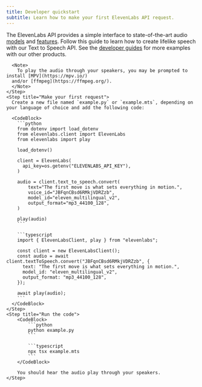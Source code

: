 ```yaml
---
title: Developer quickstart
subtitle: Learn how to make your first ElevenLabs API request.
---
```


The ElevenLabs API provides a simple interface to state-of-the-art audio [models](/docs/models) and [features](/docs/api-reference/introduction). Follow this guide to learn how to create lifelike speech with our Text to Speech API. See the [developer guides](/docs/quickstart#explore-our-developer-guides) for more examples with our other products.

<Steps>
    <Step title="Create an API key">
      <Markdown src="/snippets/quickstart-api-key.mdx" />
    </Step>
    <Step title="Install the SDK">
      <Markdown src="/snippets/quickstart-install-sdk.mdx" />

      <Note>
        To play the audio through your speakers, you may be prompted to install [MPV](https://mpv.io/)
      and/or [ffmpeg](https://ffmpeg.org/).
      </Note>
    </Step>
    <Step title="Make your first request">
      Create a new file named `example.py` or `example.mts`, depending on your language of choice and add the following code:

      <CodeBlock>
        ```python
        from dotenv import load_dotenv
        from elevenlabs.client import ElevenLabs
        from elevenlabs import play

        load_dotenv()

        client = ElevenLabs(
          api_key=os.getenv("ELEVENLABS_API_KEY"),
        )

        audio = client.text_to_speech.convert(
            text="The first move is what sets everything in motion.",
            voice_id="JBFqnCBsd6RMkjVDRZzb",
            model_id="eleven_multilingual_v2",
            output_format="mp3_44100_128",
        )

        play(audio)
        ```

        ```typescript
        import { ElevenLabsClient, play } from "elevenlabs";

        const client = new ElevenLabsClient();
        const audio = await client.textToSpeech.convert("JBFqnCBsd6RMkjVDRZzb", {
          text: "The first move is what sets everything in motion.",
          model_id: "eleven_multilingual_v2",
          output_format: "mp3_44100_128",
        });

        await play(audio);
        ```
      </CodeBlock>
    </Step>
    <Step title="Run the code">
        <CodeBlock>
            ```python
            python example.py
            ```

            ```typescript
            npx tsx example.mts
            ```
        </CodeBlock>

        You should hear the audio play through your speakers.
    </Step>
</Steps>

<Markdown src="/snippets/quickstart-developer-guides.mdx" />

